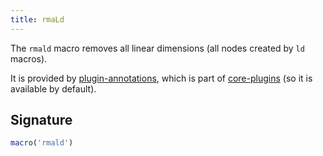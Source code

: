 ```yaml
---
title: rmaLd
---
```


The `rmald` macro removes all linear dimensions (all nodes created by `ld` macros).

It is provided by [plugin-annotations](/reference/plugins/annotations), which is
part of [core-plugins](/reference/plugins/core) (so it is available by default).

## Signature

```js
macro('rmald')
```
